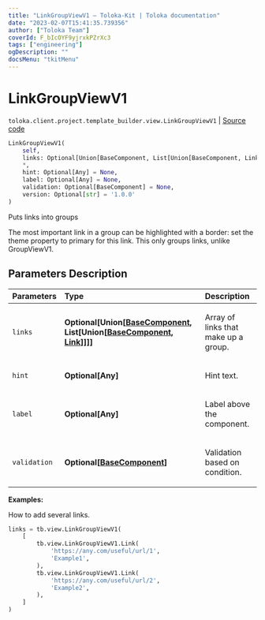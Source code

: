 ```yaml
---
title: "LinkGroupViewV1 — Toloka-Kit | Toloka documentation"
date: "2023-02-07T15:41:35.739356"
author: ["Toloka Team"]
coverId: F_bIcOYF9yjrxkPZrXc3
tags: ["engineering"]
ogDescription: ""
docsMenu: "tkitMenu"
---
```


# LinkGroupViewV1
`toloka.client.project.template_builder.view.LinkGroupViewV1` | [Source code](https://github.com/Toloka/toloka-kit/blob/v1.1.3/src/client/project/template_builder/view.py#L299)

```python
LinkGroupViewV1(
    self,
    links: Optional[Union[BaseComponent, List[Union[BaseComponent, Link]]]] = None,
    *,
    hint: Optional[Any] = None,
    label: Optional[Any] = None,
    validation: Optional[BaseComponent] = None,
    version: Optional[str] = '1.0.0'
)
```

Puts links into groups

The most important link in a group can be highlighted with a border: set the theme property to primary for this link.
This only groups links, unlike GroupViewV1.

## Parameters Description

| Parameters | Type | Description |
| :----------| :----| :-----------|
`links`|**Optional\[Union\[[BaseComponent](/docs/toloka-kit/reference/toloka.client.project.template_builder.base.BaseComponent), List\[Union\[[BaseComponent](/docs/toloka-kit/reference/toloka.client.project.template_builder.base.BaseComponent), [Link](/docs/toloka-kit/reference/toloka.client.project.template_builder.view.LinkGroupViewV1.Link)\]\]\]\]**|<p>Array of links that make up a group.</p>
`hint`|**Optional\[Any\]**|<p>Hint text.</p>
`label`|**Optional\[Any\]**|<p>Label above the component.</p>
`validation`|**Optional\[[BaseComponent](/docs/toloka-kit/reference/toloka.client.project.template_builder.base.BaseComponent)\]**|<p>Validation based on condition.</p>

**Examples:**

How to add several links.

```python
links = tb.view.LinkGroupViewV1(
    [
        tb.view.LinkGroupViewV1.Link(
            'https://any.com/useful/url/1',
            'Example1',
        ),
        tb.view.LinkGroupViewV1.Link(
            'https://any.com/useful/url/2',
            'Example2',
        ),
    ]
)
```

